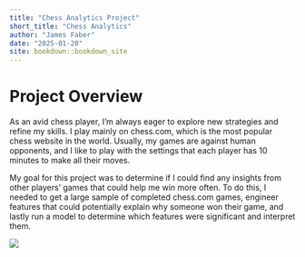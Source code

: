 --- 
title: "Chess Analytics Project"
short_title: "Chess Analytics"
author: "James Faber"
date: "2025-01-20"
site: bookdown::bookdown_site
---

# Project Overview

As an avid chess player, I’m always eager to explore new strategies and refine my skills. I play mainly on chess.com, which is the most popular chess website in the world. Usually, my games are against human opponents, and I like to play with the settings that each player has 10 minutes to make all their moves.

My goal for this project was to determine if I could find any insights from other players' games that could help me win more often. To do this, I needed to get a large sample of completed chess.com games, engineer features that could potentially explain why someone won their game, and lastly run a model to determine which features were significant and interpret them.

![](https://jamesfaber.github.io/Testing/chess2.PNG)
